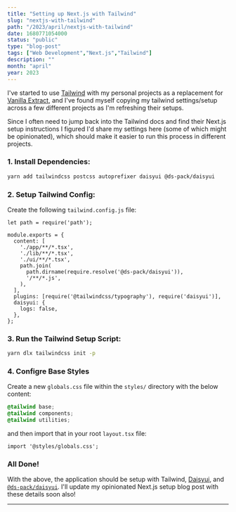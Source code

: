 ```yaml
---
title: "Setting up Next.js with Tailwind"
slug: "nextjs-with-tailwind"
path: "/2023/april/nextjs-with-tailwind"
date: 1680771054000
status: "public"
type: "blog-post"
tags: ["Web Development","Next.js","Tailwind"]
description: ""
month: "april"
year: 2023
---
```



I've started to use [Tailwind](https://tailwindcss.com/) with my personal
projects as a replacement for [Vanilla Extract](https://vanilla-extract.style/),
and I've found myself copying my tailwind settings/setup across a few different
projects as I'm refreshing their setups.

Since I often need to jump back into the Tailwind docs and find their Next.js
setup instructions I figured I'd share my settings here (some of which might be
opinionated), which should make it easier to run this process in different
projects.

### 1. Install Dependencies:

```sh
yarn add tailwindcss postcss autoprefixer daisyui @ds-pack/daisyui
```

### 2. Setup Tailwind Config:

Create the following `tailwind.config.js` file:

```tsx
let path = require('path');

module.exports = {
  content: [
    './app/**/*.tsx',
    './lib/**/*.tsx',
    './ui/**/*.tsx',
    path.join(
      path.dirname(require.resolve('@ds-pack/daisyui')),
      '/**/*.js',
    ),
  ],
  plugins: [require('@tailwindcss/typography'), require('daisyui')],
  daisyui: {
    logs: false,
  },
};
```

### 3. Run the Tailwind Setup Script:

```sh
yarn dlx tailwindcss init -p
```

### 4. Configre Base Styles

Create a new `globals.css` file within the `styles/` directory with the below
content:

```css
@tailwind base;
@tailwind components;
@tailwind utilities;
```

and then import that in your root `layout.tsx` file:

```tsx
import '@styles/globals.css';
```

### All Done!

With the above, the application should be setup with Tailwind,
[Daisyui](https://daisyui.com/), and
[`@ds-pack/daisyui`](https://github.com/ds-pack/components/tree/main/packages/daisyui).
I'll update my opinionated Next.js setup blog post with these details soon also!

---

